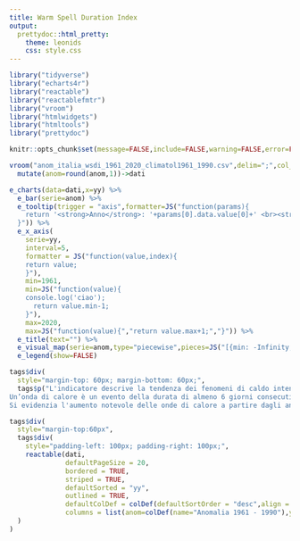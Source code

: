 ```yaml
---
title: Warm Spell Duration Index
output: 
  prettydoc::html_pretty:
    theme: leonids
    css: style.css
---
```


```r
library("tidyverse")
library("echarts4r")
library("reactable")
library("reactablefmtr")
library("vroom")
library("htmlwidgets")
library("htmltools")
library("prettydoc")

knitr::opts_chunk$set(message=FALSE,include=FALSE,warning=FALSE,error=FALSE,echo=FALSE)
```

```r
vroom("anom_italia_wsdi_1961_2020_climatol1961_1990.csv",delim=";",col_names=TRUE) %>%
  mutate(anom=round(anom,1))->dati
```

```r
e_charts(data=dati,x=yy) %>%
  e_bar(serie=anom) %>%
  e_tooltip(trigger = "axis",formatter=JS("function(params){
    return '<strong>Anno</strong>: '+params[0].data.value[0]+' <br><strong>WSDI</strong>: '+params[0].data.value[1];                                        
  }")) %>%
  e_x_axis(
    serie=yy,
    interval=5,
    formatter = JS("function(value,index){
    return value;                                                         
    }"),
    min=1961,
    min=JS("function(value){
    console.log('ciao');
      return value.min-1;       
    }"),
    max=2020,
    max=JS("function(value){","return value.max+1;","}")) %>%
  e_title(text="") %>%
  e_visual_map(serie=anom,type="piecewise",pieces=JS("[{min: -Infinity,max: 0,color: '#67aaab'},{min:0,max: Infinity,color: '#c90001'}]"),showLabel=FALSE,show=FALSE) %>%
  e_legend(show=FALSE)
```

```r
tags$div(
  style="margin-top: 60px; margin-bottom: 60px;",
  tags$p("L'indicatore descrive la tendenza dei fenomeni di caldo intenso in Italia.
Un’onda di calore è un evento della durata di almeno 6 giorni consecutivi nei quali la temperatura massima è superiore al 90° percentile della distribuzione delle temperature massime giornaliere nello stesso periodo dell’anno sul trentennio climatologico. L'indicatore conta il numero dei giorni caratterizzati da un’onda di calore, così definita, in un anno.
Si evidenzia l'aumento notevole delle onde di calore a partire dagli anni '80, in particolare nel 2019 è stato osservato un incremento di circa 29 giorni con onde di calore rispetto al valore medio calcolato nel trentennio di riferimento (1961-1990).",style="color: #333333;"))
```


```r
tags$div(
  style="margin-top:60px",
  tags$div(
    style="padding-left: 100px; padding-right: 100px;",
    reactable(dati,
              defaultPageSize = 20,
              bordered = TRUE,
              striped = TRUE,
              defaultSorted = "yy",
              outlined = TRUE,
              defaultColDef = colDef(defaultSortOrder = "desc",align = "center"),
              columns = list(anom=colDef(name="Anomalia 1961 - 1990"),yy=colDef(name="Anno",filterable = TRUE)))
  )
)
```